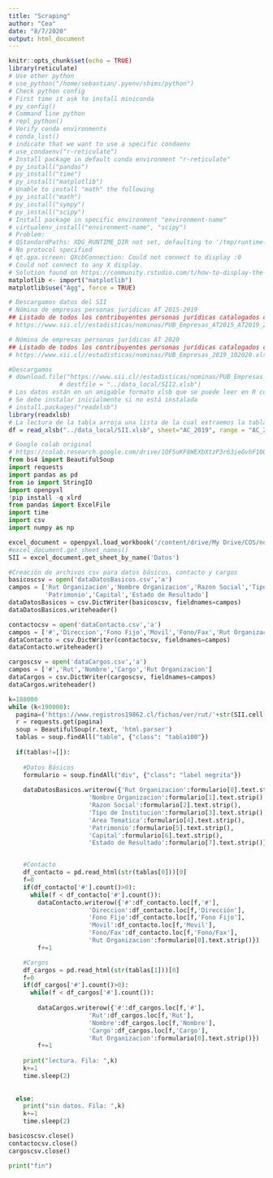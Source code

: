 ```yaml
---
title: "Scraping"
author: "Cea"
date: "8/7/2020"
output: html_document
---
```


```r
knitr::opts_chunk$set(echo = TRUE)
library(reticulate)
# Use other python
# use_python("/home/sebastian/.pyenv/shims/python")
# Check python config
# First time it ask to install miniconda
# py_config()
# Command line python
# repl_python()
# Verify conda environments
# conda_list()
# indicate that we want to use a specific condaenv
# use_condaenv("r-reticulate")
# Install package in default conda environment "r-reticulate"
# py_install("pandas")
# py_install("time")
# py_install("matplotlib")
# Unable to install "math" the following
# py_install("math")
# py_install("sympy")
# py_install("scipy")
# Install package in specific environment "environment-name"
# virtualenv_install("environment-name", "scipy")
# Problem: 
# QStandardPaths: XDG_RUNTIME_DIR not set, defaulting to '/tmp/runtime-sebastian'
# No protocol specified
# qt.qpa.screen: QXcbConnection: Could not connect to display :0
# Could not connect to any X display.
# Solution found on https://community.rstudio.com/t/how-to-display-the-plot-in-the-python-chunk/22039/2
matplotlib <- import("matplotlib")
matplotlib$use("Agg", force = TRUE)
```

```r
# Descargamos datos del SII
# Nómina de empresas personas jurídicas AT 2015-2019
## Listado de todos los contribuyentes personas jurídicas catalogados como empresas por el SII para los años AT2006 al AT2019 respectivamente, con información del tramo de venta, número de trabajadores, región, rubro, subrubro, actividad económica principal, fecha de inicio de actividad, fecha de término de giro, tipo de término de giro, tipo de contribuyente, subtipo de contribuyente e información del capital propio tributario, para cada contribuyente.
# https://www.sii.cl//estadisticas/nominas/PUB_Empresas_AT2015_AT2019_202101.xlsb

# Nómina de empresas personas jurídicas AT 2020
## Listado de todos los contribuyentes personas jurídicas catalogados como empresas por el SII para el AT2020, con información del tramo de venta, número de trabajadores, región, rubro, subrubro, actividad económica principal, fecha de inicio de actividad, fecha de término de giro, tipo de término de giro, tipo de contribuyente, subtipo de contribuyente e información del capital propio tributario, para cada contribuyente.
# https://www.sii.cl//estadisticas/nominas/PUB_Empresas_2019_102020.xlsb

#Descargamos
# download.file("https://www.sii.cl//estadisticas/nominas/PUB_Empresas_2019_102020.xlsb",
              # destfile = "../data_local/SII2.xlsb")
# Los datos están en un amigable formato xlsb que se puede leer en R con la librería readxlsb
# Se debe instalar inicialmente si no está instalada
# install.packages("readxlsb")
library(readxlsb)
# La lectura de la tabla arroja una lista de la cual extraemos la tabla "result"
df = read_xlsb("../data_local/SII.xlsb", sheet="AC_2019", range = "AC_2019!A1:T673848", debug = TRUE)[["result"]]
```


```python
# Google colab original
# https://colab.research.google.com/drive/1QF5uKF8WEXbXtzP3r63ieGvhF1OOozvq?authuser=2#scrollTo=gwJ7DxZeCltM
from bs4 import BeautifulSoup
import requests
import pandas as pd
from io import StringIO 
import openpyxl
!pip install -q xlrd
from pandas import ExcelFile
import time
import csv
import numpy as np

excel_document = openpyxl.load_workbook('/content/drive/My Drive/COS/nomina_empresas_pjuridicas_at2018.xlsx')
#excel_document.get_sheet_names()
SII = excel_document.get_sheet_by_name('Datos')

#Creación de archivos csv para datos básicos, contacto y cargos
basicoscsv = open('dataDatosBasicos.csv','a')
campos = ['Rut Organizacion','Nombre Organizacion','Razon Social','Tipo de Institucion','Area Tematica',
          'Patrimonio','Capital','Estado de Resultado']
dataDatosBasicos = csv.DictWriter(basicoscsv, fieldnames=campos)
dataDatosBasicos.writeheader()

contactocsv = open('dataContacto.csv','a')
campos = ['#','Direccion','Fono Fijo','Movil','Fono/Fax','Rut Organizacion']
dataContacto = csv.DictWriter(contactocsv, fieldnames=campos)
dataContacto.writeheader()

cargoscsv = open('dataCargos.csv','a')
campos = ['#','Rut','Nombre','Cargo','Rut Organizacion']
dataCargos = csv.DictWriter(cargoscsv, fieldnames=campos)
dataCargos.writeheader()

k=188000
while (k<190000):  
  pagina=('https://www.registros19862.cl/fichas/ver/rut/'+str(SII.cell(row = k, column = 1).value)+'/clase/5')
  r = requests.get(pagina) 
  soup = BeautifulSoup(r.text, 'html.parser')
  tablas = soup.findAll("table", {"class": "tabla100"})
  
  if(tablas!=[]):
    
    #Datos Básicos
    formulario = soup.findAll("div", {"class": "label negrita"})
    
    dataDatosBasicos.writerow({'Rut Organizacion':formulario[0].text.strip(),
                      'Nombre Organizacion':formulario[1].text.strip(),
                      'Razon Social':formulario[2].text.strip(),
                      'Tipo de Institucion':formulario[3].text.strip(),
                      'Area Tematica':formulario[4].text.strip(),
                      'Patrimonio':formulario[5].text.strip(),
                      'Capital':formulario[6].text.strip(),
                      'Estado de Resultado':formulario[7].text.strip()})


    #Contacto
    df_contacto = pd.read_html(str(tablas[0]))[0]
    f=0
    if(df_contacto['#'].count()>0):
      while(f < df_contacto['#'].count()):
        dataContacto.writerow({'#':df_contacto.loc[f,'#'],
                      'Direccion':df_contacto.loc[f,'Dirección'],
                      'Fono Fijo':df_contacto.loc[f,'Fono Fijo'],
                      'Movil':df_contacto.loc[f,'Movil'],
                      'Fono/Fax':df_contacto.loc[f,'Fono/Fax'],
                      'Rut Organizacion':formulario[0].text.strip()})
        f+=1

    #Cargos
    df_cargos = pd.read_html(str(tablas[1]))[0] 
    f=0
    if(df_cargos['#'].count()>0):
      while(f < df_cargos['#'].count()):
        
        dataCargos.writerow({'#':df_cargos.loc[f,'#'],
                      'Rut':df_cargos.loc[f,'Rut'],
                      'Nombre':df_cargos.loc[f,'Nombre'],
                      'Cargo':df_cargos.loc[f,'Cargo'],
                      'Rut Organizacion':formulario[0].text.strip()})
        f+=1
    
    print("lectura. Fila: ",k)
    k+=1
    time.sleep(2)
    
     
  else:
    print("sin datos. Fila: ",k)
    k+=1
    time.sleep(2)

basicoscsv.close()
contactocsv.close()
cargoscsv.close()

print("fin")
```

